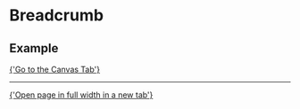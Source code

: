 
<Meta of={BreadcrumbStories} />

# Breadcrumb

## Example

<Canvas of={BreadcrumbStories.Example} />

<Controls of={BreadcrumbStories.Example} />

<a href="?path=/story/sections-header-breadcrumb--example">
  {'Go to the Canvas Tab'}
</a>

---

<a href="?id=sections-header-breadcrumb--example" target="_blank">
  {'Open page in full width in a new tab'}
</a>
